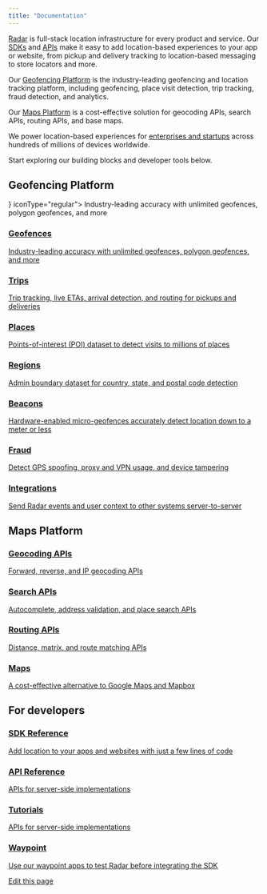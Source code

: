 ```yaml
---
title: "Documentation"
---
```


[Radar](https://radar.com/) is full-stack location infrastructure for every product and service. Our [SDKs](https://docs.radar.com/sdk) and [APIs](https://docs.radar.com/api) make it easy to add location-based experiences to your app or website, from pickup and delivery tracking to location-based messaging to store locators and more.

Our [Geofencing Platform](https://docs.radar.com/geofencing/overview) is the industry-leading geofencing and location tracking platform, including geofencing, place visit detection, trip tracking, fraud detection, and analytics.

Our [Maps Platform](https://docs.radar.com/maps/overview) is a cost-effective solution for geocoding APIs, search APIs, routing APIs, and base maps.

We power location-based experiences for [enterprises and startups](https://radar.com/customers) across hundreds of millions of devices worldwide.

Start exploring our building blocks and developer tools below.

## Geofencing Platform

<CardGroup cols={2}>
  <Card title="Geofences" 
    icon={<img src="./images/icons/DocsIcon-Geofences.png" alt="Geofence icon" style={{ width: 24, height: 24 }} />}
    iconType="regular">
    Industry-leading accuracy with unlimited geofences, polygon geofences, and more
  </Card>
</CardGroup>

### [Geofences](/geofences)

[Industry-leading accuracy with unlimited geofences, polygon geofences, and more](/geofences)

### [Trips](/trip-tracking)

[Trip tracking, live ETAs, arrival detection, and routing for pickups and deliveries](/trip-tracking)

### [Places](/places)

[Points-of-interest (POI) dataset to detect visits to millions of places](/places)

### [Regions](/regions)

[Admin boundary dataset for country, state, and postal code detection](/regions)

### [Beacons](/beacons)

[Hardware-enabled micro-geofences accurately detect location down to a meter or less](/beacons)

### [Fraud](/fraud)

[Detect GPS spoofing, proxy and VPN usage, and device tampering](/fraud)

### [Integrations](/integrations)

[Send Radar events and user context to other systems server-to-server](/integrations)

## Maps Platform

### [Geocoding APIs](/maps/geocoding)

[Forward, reverse, and IP geocoding APIs](/maps/geocoding)

### [Search APIs](/maps/search)

[Autocomplete, address validation, and place search APIs](/maps/search)

### [Routing APIs](/maps/routing)

[Distance, matrix, and route matching APIs](/maps/routing)

### [Maps](/maps/maps)

[A cost-effective alternative to Google Maps and Mapbox](/maps/maps)

## For developers

### [SDK Reference](/sdk)

[Add location to your apps and websites with just a few lines of code](/sdk)

### [API Reference](/api)

[APIs for server-side implementations](/api)

### [Tutorials](/tutorials)

[APIs for server-side implementations](/tutorials)

### [Waypoint](/waypoint)

[Use our waypoint apps to test Radar before integrating the SDK](/waypoint)

[Edit this page](https://github.com/radarlabs/docs/edit/main/docs/overview.mdx)